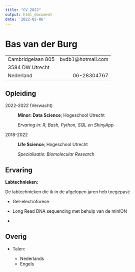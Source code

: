 ```yaml
---
title: "CV_2022"
output: html_document
date: '2022-05-06'
---
```

Bas van der Burg
============

-------------------     ----------------------------
Cambridgelaan 805                   bvdb1@hotmail.com
3584 DW Utrecht                     
Nederland                            06-28304767
-------------------     ----------------------------

Opleiding
---------

2022-2022 (Verwacht)
:   **Minor: Data Science**; Hogeschool Utrecht

    *Ervaring in: R, Bash, Python, SQL en ShinyApp*

2018-2022
:   **Life Science**; Hogeschool Utrecht

    *Specialisatie: Biomolecular Research*

Ervaring
----------

**Labtechnieken:**

De labtechnieken die ik in de afgelopen jaren heb toegepast:

* Gel-electroforese

* Long Read DNA sequencing met behulp van de minION

* 


Overig
----------------------------------------

* Talen:

     * Nederlands
     * Engels
